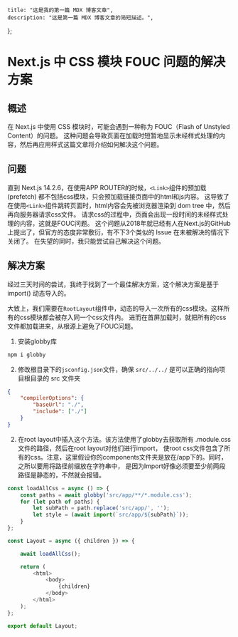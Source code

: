     title: "这是我的第一篇 MDX 博客文章",
    description: "这是第一篇 MDX 博客文章的简短描述。",
};


# Next.js 中 CSS 模块 FOUC 问题的解决方案

## 概述

在 Next.js 中使用 CSS 模块时，可能会遇到一种称为 FOUC（Flash of Unstyled Content）的问题。
这种问题会导致页面在加载时短暂地显示未经样式处理的内容，然后再应用样式这篇文章将介绍如何解决这个问题。

## 问题

直到 Next.js 14.2.6，在使用APP ROUTER的时候，`<Link>`组件的预加载 (prefetch) 都不包括css模块，只会预加载链接页面中的html和js内容。
这导致了在使用`<Link>`组件跳转页面时，html内容会先被浏览器渲染到 dom tree 中，然后再向服务器请求css文件。
请求css的过程中，页面会出现一段时间的未经样式处理的内容，这就是FOUC问题。
这个问题从2018年就已经有人在Next.js的GitHub上提出了，但官方的态度非常敷衍，有不下3个类似的 Issue 在未被解决的情况下关闭了。
在失望的同时，我只能尝试自己解决这个问题。

## 解决方案

经过三天时间的尝试，我终于找到了一个最佳解决方案，这个解决方案是基于 import() 动态导入的。

大致上，我们需要在`RootLayout`组件中，动态的导入一次所有的css模块。这样所有的css模块都会被存入同一个css文件内。
进而在首屏加载时，就把所有的css文件都加载进来，从根源上避免了FOUC问题。

1. 安装globby库

```bash
npm i globby
```

2. 修改根目录下的`jsconfig.json`文件，确保 `src/../../` 是可以正确的指向项目根目录的 src 文件夹
```json
{
    "compilerOptions": {
        "baseUrl": "./",
        "include": ["./"]
    }
}
```

2. 在root layout中插入这个方法。该方法使用了globby去获取所有 .module.css 文件的路径，然后在root layout对他们进行import，
使root css文件包含了所有的css。注意，这里假设你的components文件夹是放在/app下的。同时，之所以要用将路径前缀放在字符串中，
是因为Import好像必须要至少前两段路径是静态的，不然就会报错。

```javascript
const loadAllCss = async () => {
    const paths = await globby('src/app/**/*.module.css');
    for (let path of paths) {
        let subPath = path.replace('src/app/', '');
        let style = (await import(`src/app/${subPath}`));
    }
};

const Layout = async ({ children }) => {

    await loadAllCss();

    return (
        <html>
            <body>
                {children}
            </body>
        </html>
    );
};

export default Layout;
```

